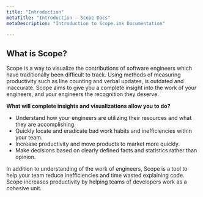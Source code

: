 ---
title: "Introduction"
metaTitle: "Introduction - Scope Docs"
metaDescription: "Introduction to Scope.ink Documentation"

---


## What is Scope?

Scope is a way to visualize the contributions of software engineers which have traditionally been difficult to track. 
Using methods of measuring productivity such as line counting and verbal updates, is outdated and inaccurate. Scope aims to give you a complete insight into the work of your engineers, and your engineers the recognition they deserve. 

**What will complete insights and visualizations allow you to do?**
- Understand how your engineers are utilizing their resources and what they are accomplishing.
- Quickly locate and eradicate bad work habits and inefficiencies within your team. 
- Increase productivity and move products to market more quickly.
- Make decisions based on clearly defined facts and statistics rather than opinion. 

In addition to understanding of the work of engineers, Scope is a tool to help your team reduce inefficiencies and time wasted explaining code. Scope increases productivity by helping teams of developers work as a cohesive unit. 

